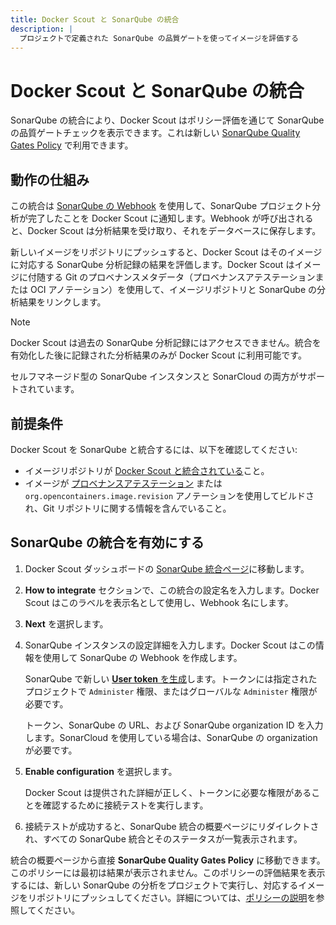 ```yaml
---
title: Docker Scout と SonarQube の統合
description: |
  プロジェクトで定義された SonarQube の品質ゲートを使ってイメージを評価する
---
```


# Docker Scout と SonarQube の統合

SonarQube の統合により、Docker Scout はポリシー評価を通じて SonarQube の品質ゲートチェックを表示できます。これは新しい [SonarQube Quality Gates Policy](https://chatgpt.com/manuals/scout/policy/_index.md#sonarqube-quality-gates-policy) で利用できます。

## 動作の仕組み

この統合は [SonarQube の Webhook](https://docs.sonarsource.com/sonarqube/latest/project-administration/webhooks/) を使用して、SonarQube プロジェクト分析が完了したことを Docker Scout に通知します。Webhook が呼び出されると、Docker Scout は分析結果を受け取り、それをデータベースに保存します。

新しいイメージをリポジトリにプッシュすると、Docker Scout はそのイメージに対応する SonarQube 分析記録の結果を評価します。Docker Scout はイメージに付随する Git のプロベナンスメタデータ（プロベナンスアテステーションまたは OCI アノテーション）を使用して、イメージリポジトリと SonarQube の分析結果をリンクします。

> [!NOTE]
>
> Docker Scout は過去の SonarQube 分析記録にはアクセスできません。統合を有効化した後に記録された分析結果のみが Docker Scout に利用可能です。

セルフマネージド型の SonarQube インスタンスと SonarCloud の両方がサポートされています。

## 前提条件

Docker Scout を SonarQube と統合するには、以下を確認してください:

- イメージリポジトリが [Docker Scout と統合されている](https://chatgpt.com/_index.md#container-registries)こと。
- イメージが [プロベナンスアテステーション](https://chatgpt.com/manuals/build/metadata/attestations/slsa-provenance.md) または `org.opencontainers.image.revision` アノテーションを使用してビルドされ、Git リポジトリに関する情報を含んでいること。

## SonarQube の統合を有効にする

1. Docker Scout ダッシュボードの [SonarQube 統合ページ](https://scout.docker.com/settings/integrations/sonarqube/)に移動します。
2. **How to integrate** セクションで、この統合の設定名を入力します。Docker Scout はこのラベルを表示名として使用し、Webhook 名にします。
3. **Next** を選択します。
4. SonarQube インスタンスの設定詳細を入力します。Docker Scout はこの情報を使用して SonarQube の Webhook を作成します。

   SonarQube で新しい [**User token** を生成](https://docs.sonarsource.com/sonarqube/latest/user-guide/user-account/generating-and-using-tokens/#generating-a-token)します。トークンには指定されたプロジェクトで `Administer` 権限、またはグローバルな `Administer` 権限が必要です。

   トークン、SonarQube の URL、および SonarQube organization ID を入力します。SonarCloud を使用している場合は、SonarQube の organization が必要です。

5. **Enable configuration** を選択します。

   Docker Scout は提供された詳細が正しく、トークンに必要な権限があることを確認するために接続テストを実行します。

6. 接続テストが成功すると、SonarQube 統合の概要ページにリダイレクトされ、すべての SonarQube 統合とそのステータスが一覧表示されます。

統合の概要ページから直接 **SonarQube Quality Gates Policy** に移動できます。このポリシーには最初は結果が表示されません。このポリシーの評価結果を表示するには、新しい SonarQube の分析をプロジェクトで実行し、対応するイメージをリポジトリにプッシュしてください。詳細については、[ポリシーの説明](https://chatgpt.com/policy/_index.md#sonarqube-quality-gates)を参照してください。
